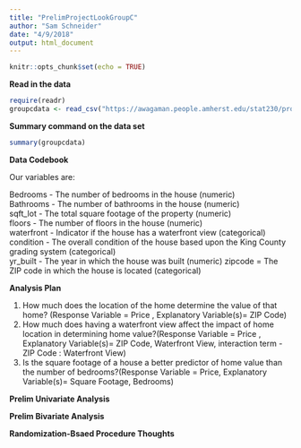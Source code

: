 ```yaml
---
title: "PrelimProjectLookGroupC"
author: "Sam Schneider"
date: "4/9/2018"
output: html_document
---
```


```r
knitr::opts_chunk$set(echo = TRUE)
```

**Read in the data**

```r
require(readr)
groupcdata <- read_csv("https://awagaman.people.amherst.edu/stat230/projectsS18/groupCdataS18.csv")

```

**Summary command on the data set**

```r
summary(groupcdata)
```

**Data Codebook**


Our variables are: 

Bedrooms - The number of bedrooms in the house (numeric)   
Bathrooms - The number of bathrooms in the house (numeric)   
sqft_lot - The total square footage of the property (numeric)  
floors - The number of floors in the house (numeric)  
waterfront - Indicator if the house has a waterfront view (categorical)  
condition - The overall condition of the house based upon the King County grading system (categorical)  
yr_built - The year in which the house was built (numeric)
zipcode = The ZIP code in which the house is located (categorical)

**Analysis Plan**  

1.	How much does the location of the home determine the value of that home? (Response Variable = Price , Explanatory Variable(s)= ZIP Code)
2.	How much does having a waterfront view affect the impact of home location in determining home value?(Response Variable = Price , Explanatory Variable(s)= ZIP Code, Waterfront View, interaction term - ZIP Code : Waterfront View)
3.	Is the square footage of a house a better predictor of home value than the number of bedrooms?(Response Variable = Price, Explanatory Variable(s)= Square Footage, Bedrooms)

**Prelim Univariate Analysis**

**Prelim Bivariate Analysis**

**Randomization-Bsaed Procedure Thoughts**
